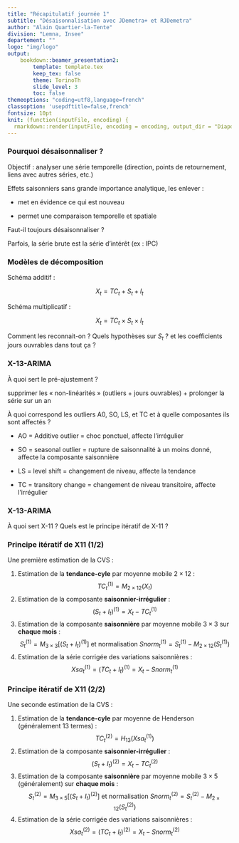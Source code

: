 ```yaml
---
title: "Récapitulatif journée 1"
subtitle: "Désaisonnalisation avec JDemetra+ et RJDemetra"
author: "Alain Quartier-la-Tente"
division: "Lemna, Insee"
departement: ""
logo: "img/logo"
output: 
    bookdown::beamer_presentation2:
        template: template.tex
        keep_tex: false
        theme: TorinoTh
        slide_level: 3
        toc: false
themeoptions: "coding=utf8,language=french"
classoption: 'usepdftitle=false,french'
fontsize: 10pt
knit: (function(inputFile, encoding) {
  rmarkdown::render(inputFile, encoding = encoding, output_dir = "Diapos") })
---
```



### Pourquoi désaisonnaliser ?

\pause

Objectif : analyser une série temporelle (direction, points de retournement, liens avec autres séries, etc.)

\faArrowCircleRight{} Effets saisonniers sans grande importance analytique, les enlever :

- met en évidence ce qui est nouveau

- permet une comparaison temporelle et spatiale


\pause
\bcquestion Faut-il toujours désaisonnaliser ?
\pause

Parfois, la série brute est la série d'intérêt (ex : IPC)

### Modèles de décomposition

Schéma additif :

$$X_t = {TC}_t + S_t + I_t$$

Schéma multiplicatif :

$$
X_t = {TC}_t \times S_t \times I_t
$$

Comment les reconnait-on ? Quels hypothèses sur $S_t$ ? et les coefficients jours ouvrables dans tout ça ?

### X-13-ARIMA

À quoi sert le pré-ajustement ? \pause

\faArrowCircleRight{} supprimer les « non-linéarités » (outliers + jours ouvrables) + prolonger la série sur un an


\pause
À quoi correspond les outliers A0, SO, LS, et TC et à quelle composantes ils sont affectés ?

\pause
- AO = Additive outlier = choc ponctuel, affecte l'irrégulier

- SO = seasonal outlier = rupture de saisonnalité à un moins donné, affecte la composante saisonnière

- LS = level shift = changement de niveau, affecte la tendance

- TC = transitory change = changement de niveau transitoire, affecte l'irrégulier


### X-13-ARIMA

À quoi sert X-11 ? Quels est le principe itératif de X-11 ?


### Principe itératif de X11 (1/2)
Une première estimation de la CVS : 

1. Estimation de la **tendance-cyle** par moyenne mobile $2\times 12$ :
$$
TC_t^{(1)}=M_{2\times 12}(X_t)
$$
2. Estimation de la composante **saisonnier-irrégulier** : 
$$
(S_t+I_t)^{(1)}= X_t - TC_t^{(1)}
$$
3. Estimation de la composante **saisonnière** par moyenne mobile $3\times 3$ sur **chaque mois** :
$$
S_t^{(1)}= M_{3\times 3}\left[(S_t+I_t)^{(1)}\right]
\text{ et normalisation }
Snorm_t^{(1)}=S_t^{(1)} - M_{2\times 12}\left(S_t^{(1)}\right)
$$
4. Estimation de la série corrigée des variations saisonnières : 
$$
Xsa_t^{(1)}= (TC_t+I_t)^{(1)} = X_t - Snorm_t^{(1)}
$$

### Principe itératif de X11 (2/2)
Une seconde estimation de la CVS : 

1. Estimation de la **tendance-cyle** par moyenne de Henderson (généralement 13 termes) :
$$
TC_t^{(2)}=H_{13}(Xsa_t^{(1)})
$$
2. Estimation de la composante **saisonnier-irrégulier** : 
$$
(S_t+I_t)^{(2)}= X_t - TC_t^{(2)}
$$
3. Estimation de la composante **saisonnière** par moyenne mobile $3\times 5$ (généralement) sur **chaque mois** :
$$
S_t^{(2)}= M_{3\times 5}\left[(S_t+I_t)^{(2)}\right]
\text{ et normalisation }
Snorm_t^{(2)}=S_t^{(2)} - M_{2\times 12}\left(S_t^{(2)}\right)
$$
4. Estimation de la série corrigée des variations saisonnières : 
$$
Xsa_t^{(2)}= (TC_t+I_t)^{(2)} = X_t - Snorm_t^{(2)}
$$



